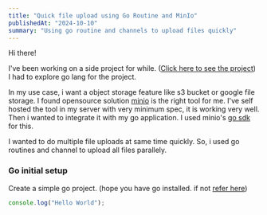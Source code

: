 ```yaml
---
title: "Quick file upload using Go Routine and MinIo"
publishedAt: "2024-10-10"
summary: "Using go routine and channels to upload files quickly"
---
```


Hi there!

I've been working on a side project for while. ([Click here to see the project](https://github.com/rafitc/lamhat)) I had to explore go lang for the project.

In my use case, i want a object storage feature like s3 bucket or google file storage. I found opensource solution [minio](https://min.io) is the right tool for me.
I've self hosted the tool in my server with very minimum spec, it is working very well.
Then i wanted to integrate it with my go application. I used minio's [go sdk](https://pkg.go.dev/github.com/minio/minio-go) for this.

I wanted to do multiple file uploads at same time quickly. So, i used go routines and channel to upload all files parallely.

### Go initial setup

Create a simple go project. (hope you have go installed. if not [refer here](https://go.dev/doc/tutorial/getting-started))

```jsx
console.log("Hello World");
```

